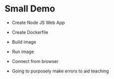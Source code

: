 # Small Demo

- Create Node JS Web App
- Create Dockerfile
- Build image
- Run image
- Connect from browser

- Going to purposely make errors to aid teaching
